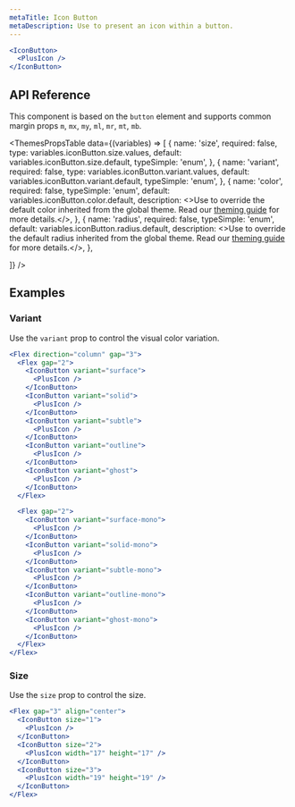 ```yaml
---
metaTitle: Icon Button
metaDescription: Use to present an icon within a button.
---
```


```jsx live=true
<IconButton>
  <PlusIcon />
</IconButton>
```

## API Reference

This component is based on the `button` element and supports common margin props `m`, `mx`, `my`, `ml`, `mr`, `mt`, `mb`.

<ThemesPropsTable
  data={(variables) => [
    {
      name: 'size',
      required: false,
      type: variables.iconButton.size.values,
      default: variables.iconButton.size.default,
      typeSimple: 'enum',
    },
    {
      name: 'variant',
      required: false,
      type: variables.iconButton.variant.values,
      default: variables.iconButton.variant.default,
      typeSimple: 'enum',
    },
    {
      name: 'color',
      required: false,
      typeSimple: 'enum',
      default: variables.iconButton.color.default,
      description: <>Use to override the default color inherited from the global theme. Read our <a href="/TODO">theming guide</a> for more details.</>,
    },
    {
      name: 'radius',
      required: false,
      typeSimple: 'enum',
      default: variables.iconButton.radius.default,
      description: <>Use to override the default radius inherited from the global theme. Read our <a href="/TODO">theming guide</a> for more details.</>,
    },

]}
/>

## Examples

### Variant

Use the `variant` prop to control the visual color variation.

```jsx live=true
<Flex direction="column" gap="3">
  <Flex gap="2">
    <IconButton variant="surface">
      <PlusIcon />
    </IconButton>
    <IconButton variant="solid">
      <PlusIcon />
    </IconButton>
    <IconButton variant="subtle">
      <PlusIcon />
    </IconButton>
    <IconButton variant="outline">
      <PlusIcon />
    </IconButton>
    <IconButton variant="ghost">
      <PlusIcon />
    </IconButton>
  </Flex>

  <Flex gap="2">
    <IconButton variant="surface-mono">
      <PlusIcon />
    </IconButton>
    <IconButton variant="solid-mono">
      <PlusIcon />
    </IconButton>
    <IconButton variant="subtle-mono">
      <PlusIcon />
    </IconButton>
    <IconButton variant="outline-mono">
      <PlusIcon />
    </IconButton>
    <IconButton variant="ghost-mono">
      <PlusIcon />
    </IconButton>
  </Flex>
</Flex>
```

### Size

Use the `size` prop to control the size.

```jsx live=true
<Flex gap="3" align="center">
  <IconButton size="1">
    <PlusIcon />
  </IconButton>
  <IconButton size="2">
    <PlusIcon width="17" height="17" />
  </IconButton>
  <IconButton size="3">
    <PlusIcon width="19" height="19" />
  </IconButton>
</Flex>
```
